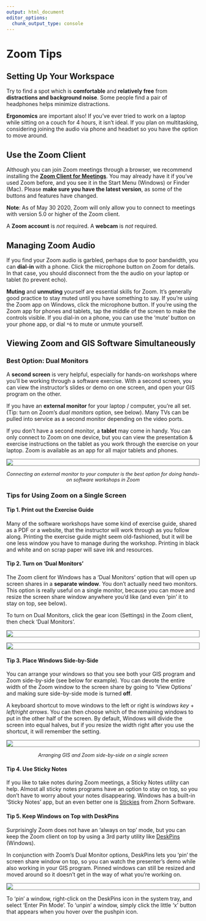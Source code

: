 ```yaml
---
output: html_document
editor_options: 
  chunk_output_type: console
---
```

# Zoom Tips

## Setting Up Your Workspace 

Try to find a spot which is **comfortable** and **relatively free** from **distractions and background noise**. Some people find a pair of headphones helps minimize distractions. 

**Ergonomics** are important also! If you've ever tried to work on a laptop while sitting on a couch for 4 hours, it isn't ideal. If you plan on multitasking, considering joining the audio via phone and headset so you have the option to move around.                          

## Use the Zoom Client

Although you can join Zoom meetings through a browser, we recommend installing the [**Zoom Client for Meetings**](https://zoom.us/download){target="_blank" rel="noopener"}. You may already have it if you've used Zoom before, and you see it in the Start Menu (Windows) or Finder (Mac). Please **make sure you have the latest version**, as some of the buttons and features have changed.

<div class="indented2">
**Note**: As of May 30 2020, Zoom will only allow you to connect to meetings with version 5.0 or higher of the Zoom client.
</div>

A **Zoom account** is *not* required. A **webcam** is *not* required. 

## Managing Zoom Audio

If you find your Zoom audio is garbled, perhaps due to poor bandwidth, you can **dial-in** with a phone. Click the microphone button on Zoom for details. In that case, you should disconnect from the the audio on your laptop or tablet (to prevent echo).

**Muting** and **unmuting** yourself are essential skills for Zoom. It's generally good practice to stay muted until you have something to say. If you're using the Zoom app on Windows, click the microphone button. If you're using the Zoom app for phones and tablets, tap the middle of the screen to make the controls visible. If you dial-in on a phone, you can use the 'mute' button on your phone app, or dial `*6` to mute or unmute yourself.

## Viewing Zoom and GIS Software Simultaneously

### Best Option: Dual Monitors

A **second screen** is very helpful, especially for hands-on workshops where you'll be working through a software exercise. With a second screen, you can view the instructor's slides or demo on one screen, and open your GIS program on the other. 

If you have an **external monitor** for your laptop / computer, you're all set. (Tip: turn on Zoom's *dual monitors* option, see below). Many TVs can be pulled into service as a second monitor depending on the video ports.

If you don't have a second monitor, a **tablet** may come in handy. You can only connect to Zoom on one device, but you can view the presentation & exercise instructions on the tablet as you work through the exercise on your laptop. Zoom is available as an app for all major tablets and phones.

![](images/external-monitor_650x350.jpg){style="display:block; margin:1em auto; border:1px solid grey;"}
<p style="text-align:center; font-style:italic; font-size:90%;">Connecting an external monitor to your computer is the best option for doing hands-on software workshops in Zoom</p>

### Tips for Using Zoom on a Single Screen

#### Tip 1. Print out the Exercise Guide

Many of the software workshops have some kind of exercise guide, shared as a PDF or a website, that the instructor will work through as you follow along. Printing the exercise guide might seem old-fashioned, but it will be one less window you have to manage during the workshop. Printing in black and white and on scrap paper will save ink and resources.

#### Tip 2. Turn on 'Dual Monitors'

The Zoom client for Windows has a 'Dual Monitors' option that will open up screen shares in a **separate window**. You don't actually need two monitors. This option is really useful on a single monitor, because you can move and resize the screen share window anywhere you'd like (and even 'pin' it to stay on top, see below).

To turn on Dual Monitors, click the gear icon (Settings) in the Zoom client, then check 'Dual Monitors'.

![](images/zoom-client-setting-btn_300x522x256.png){style="display:block; margin:1em auto; border:1px solid grey;"}

![](images/zoom-client_dual-monitors_800x500x256.png){style="display:block; margin:1em auto; border:1px solid grey;"}

#### Tip 3. Place Windows Side-by-Side

You can arrange your windows so that you see both your GIS program and Zoom side-by-side (see below for example). You can devote the entire width of the Zoom window to the screen share by going to 'View Options' and making sure side-by-side mode is turned **off**.

A keyboard shortcut to move windows to the left or right is *windows key* + *left/right arrows*. You can then choose which of the remaining windows to put in the other half of the screen. By default, Windows will divide the screen into equal halves, but if you resize the width right after you use the shortcut, it will remember the setting. 

![](images/zoom-p4d_side-by-side_800x427.jpg){style="display:block; margin:1em auto; border:1px solid grey;"}
<p style="text-align:center; font-style:italic; font-size:90%;">Arranging GIS and Zoom side-by-side on a single screen</p>

#### Tip 4. Use Sticky Notes

If you like to take notes during Zoom meetings, a Sticky Notes utility can help. Almost all sticky notes programs have an option to stay on top, so you don't have to worry about your notes disappearing. Windows has a built-in 'Sticky Notes' app, but an even better one is [Stickies](https://www.zhornsoftware.co.uk/){target="_blank" rel="noopener"} from Zhorn Software.

#### Tip 5. Keep Windows on Top with DeskPins

Surprisingly Zoom does not have an 'always on top' mode, but you can keep the Zoom client on top by using a 3rd party utility like [DeskPins](https://efotinis.neocities.org/deskpins/index.html){target="_blank" rel="noopener"} (Windows). 

In conjunction with Zoom's Dual Monitor options, DeskPins lets you 'pin' the screen share window on top, so you can watch the presenter's demo while also working in your GIS program. Pinned windows can still be resized and moved around so it doesn't get in the way of what you're working on. 

![](images/deskpins_pinned-window_800x430.jpg){style="display:block; margin:1em auto; border:1px solid grey;"}

To 'pin' a window, right-click on the DeskPins icon in the system tray, and select 'Enter Pin Mode'. To 'unpin' a window, simply click the little 'x' button that appears when you hover over the pushpin icon.

\

